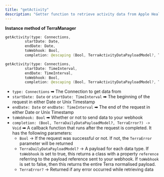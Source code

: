 ```yaml
---
title: "getActivity"
description: "Getter function to retrieve activity data from Apple Health"
---
```

**Instance method of TerraManager**

```swift
getActivity(type: Connections, 
         startDate: Date, 
         endDate: Date, 
         toWebhook: Bool, 
         completion: @escaping (Bool, TerraActivityDataPayloadModel?, TerraError?) -> Void)

getActivity(type: Connections, 
         startDate: TimeInterval, 
         endDate: TimeInterval, 
         toWebhook: Bool, 
         completion: @escaping (Bool, TerraActivityDataPayloadModel?, TerraError?) -> Void)

```

*   `type: Connections` ➡ The Connection to get data from
*   `startDate: Date` or `startDate: TimeInterval` ➡ The beginning of the request in either Date or Unix Timestamp
*   `endDate: Date` or `endDate: TimeInterval` ➡ The end of the request in either Date or Unix Timestamp
*   `toWebhook: Bool` ➡ Whether or not to send data to your webhook
*   `completion: (Bool, TerraDailyDataPayloadModel?, TerraError?) -> Void` ➡ A callback function that runs after the request is completed. It has the following parameters:
    *   `Bool` -> If the request was successful or not. If not, the `TerraError` parameter will be returned
    *   `TerraDailyDataPayloadModel?` -> A payload for each data type. If `toWebhook` is set to true, this returns a class with a property `reference` referring to the payload reference sent to your webhook. If `toWebhook` is set to false, then this returns the entire Terra normalised payload.
    *   `TerraError?` -> Returned if any error occurred while retrieving data



